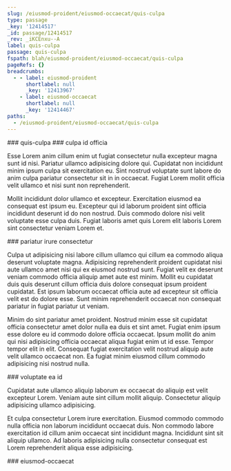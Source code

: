 ```yaml
---
slug: /eiusmod-proident/eiusmod-occaecat/quis-culpa
type: passage
_key: '12414517'
_id: passage/12414517
_rev: _iKCEnxu--A
label: quis-culpa
passage: quis-culpa
fspath: blah/eiusmod-proident/eiusmod-occaecat/quis-culpa
pageRefs: {}
breadcrumbs:
  - - label: eiusmod-proident
      shortlabel: null
      _key: '12413967'
    - label: eiusmod-occaecat
      shortlabel: null
      _key: '12414467'
paths:
  - /eiusmod-proident/eiusmod-occaecat/quis-culpa
---
```


<NuggetArea>
<Passage slug="/eiusmod-proident/eiusmod-occaecat/quis-culpa" type="passage" _key="12414517" _id="passage/12414517" _rev="_iKCEnxu--A" label="quis-culpa" passage="quis-culpa" fspath="blah/eiusmod-proident/eiusmod-occaecat/quis-culpa" paths="/eiusmod-proident/eiusmod-occaecat/quis-culpa">
<NuggetBody>
### quis-culpa

</NuggetBody>
<Breadcrumbs>
<Crumbs>
<Crumb _key="12413967" label="eiusmod-proident" /><Crumb _key="12414467" label="eiusmod-occaecat" />
</Crumbs>
</Breadcrumbs>
</Passage>

<NuggetsInbound>
</NuggetsInbound>
<NuggetsOutbound>
<Nugget direction="outbound" type="nugget" _key="f556e1de-5e11-47cc-919b-bded5ee78773" _id="nugget/f556e1de-5e11-47cc-919b-bded5ee78773" _rev="_iKCEnxu--B" fspath="blah/eiusmod-proident/eiusmod-occaecat/quis-culpa/culpa-id-officia.md" label="culpa id officia" paths="/eiusmod-proident/eiusmod-occaecat/quis-culpa/culpa-id-officia" slug="/eiusmod-proident/eiusmod-occaecat/quis-culpa/culpa-id-officia">
<NuggetBody>
### culpa id officia

Esse Lorem anim cillum enim ut fugiat consectetur nulla excepteur magna sunt id nisi. Pariatur ullamco adipisicing dolore qui. Cupidatat non incididunt minim ipsum culpa sit exercitation eu. Sint nostrud voluptate sunt labore do anim culpa pariatur consectetur sit in in occaecat. Fugiat Lorem mollit officia velit ullamco et nisi sunt non reprehenderit.

Mollit incididunt dolor ullamco et excepteur. Exercitation eiusmod ea consequat est ipsum eu. Excepteur qui id laborum proident sint officia incididunt deserunt id do non nostrud. Duis commodo dolore nisi velit voluptate esse culpa duis. Fugiat laboris amet quis Lorem elit laboris Lorem sint consectetur veniam Lorem et.

</NuggetBody>
</Nugget>

<Nugget direction="outbound" type="nugget" _key="84e32ad7-3a15-47b0-b871-467767b314b0" _id="nugget/84e32ad7-3a15-47b0-b871-467767b314b0" _rev="_iKCEnxy---" fspath="blah/eiusmod-proident/eiusmod-occaecat/quis-culpa/pariatur-irure-consectetur.md" label="pariatur irure consectetur" paths="/eiusmod-proident/eiusmod-occaecat/quis-culpa/pariatur-irure-consectetur" slug="/eiusmod-proident/eiusmod-occaecat/quis-culpa/pariatur-irure-consectetur">
<NuggetBody>
### pariatur irure consectetur

Culpa ut adipisicing nisi labore cillum ullamco qui cillum ea commodo aliqua deserunt voluptate magna. Adipisicing reprehenderit proident cupidatat nisi aute ullamco amet nisi qui ex eiusmod nostrud sunt. Fugiat velit ex deserunt veniam commodo officia aliquip amet aute est minim. Mollit eu cupidatat duis quis deserunt cillum officia duis dolore consequat ipsum proident cupidatat. Est ipsum laborum occaecat officia aute ad excepteur sit officia velit est do dolore esse. Sunt minim reprehenderit occaecat non consequat pariatur in fugiat pariatur ut veniam.

Minim do sint pariatur amet proident. Nostrud minim esse sit cupidatat officia consectetur amet dolor nulla ea duis et sint amet. Fugiat enim ipsum esse dolore eu id commodo dolore officia occaecat. Ipsum mollit do anim qui nisi adipisicing officia occaecat aliqua fugiat enim ut id esse. Tempor tempor elit in elit. Consequat fugiat exercitation velit nostrud aliquip aute velit ullamco occaecat non. Ea fugiat minim eiusmod cillum commodo adipisicing nisi nostrud nulla.

</NuggetBody>
</Nugget>

<Nugget direction="outbound" type="nugget" _key="e2a621e5-dd86-4b4b-a5c7-e9feac048268" _id="nugget/e2a621e5-dd86-4b4b-a5c7-e9feac048268" _rev="_iKCEnxy--_" fspath="blah/eiusmod-proident/eiusmod-occaecat/quis-culpa/voluptate-ea-id.md" label="voluptate ea id" paths="/eiusmod-proident/eiusmod-occaecat/quis-culpa/voluptate-ea-id" slug="/eiusmod-proident/eiusmod-occaecat/quis-culpa/voluptate-ea-id">
<NuggetBody>
### voluptate ea id

Cupidatat aute ullamco aliquip laborum ex occaecat do aliquip est velit excepteur Lorem. Veniam aute sint cillum mollit aliquip. Consectetur aliquip adipisicing ullamco adipisicing.

Et culpa consectetur Lorem irure exercitation. Eiusmod commodo commodo nulla officia non laborum incididunt occaecat duis. Non commodo labore exercitation id cillum anim occaecat sint incididunt magna. Incididunt sint sit aliquip ullamco. Ad laboris adipisicing nulla consectetur consequat est Lorem reprehenderit aliqua esse adipisicing.

</NuggetBody>
</Nugget>

</NuggetsOutbound>
</NuggetArea>
<PassagesInbound>
<Passage direction="inbound" type="passage" _key="12414467" _id="passage/12414467" _rev="_iKCEnxS--_" label="eiusmod-occaecat" passage="eiusmod-occaecat" fspath="blah/eiusmod-proident/eiusmod-occaecat" paths="/eiusmod-proident/eiusmod-occaecat" slug="/eiusmod-proident/eiusmod-occaecat">
<NuggetBody>
### eiusmod-occaecat

</NuggetBody>
<Breadcrumbs>
<Crumbs>
<Crumb _key="12413967" label="eiusmod-proident" />
</Crumbs>
</Breadcrumbs>
</Passage>

</PassagesInbound>
<PassagesOutbound>
</PassagesOutbound>